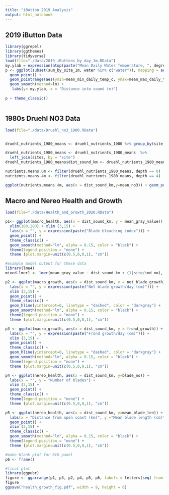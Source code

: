 ```yaml
---
title: "iButton 2019 Analysis"
output: html_notebook
---
```


## 2019 iButton Data
```r
library(ggrepel)
library(ggthemes)
library(tidyverse)
load(file="./data/2019_iButtons_by_day_1m.RData")
my.ylab = expression(atop(paste("Mean Daily Water Temperature, ", degree,"C"), "(+/- Min., Max.)"))
p <- ggplot(subset(sum_by_site_1m, water %in% c("water")), mapping = aes(x = dist_in_sound, y = mean_mean_daily_temp_c)) +
  geom_point() +
  geom_pointrange(aes(ymin=mean_min_daily_temp_c, ymax=mean_max_daily_temp_c)) +
  geom_smooth(method=lm) +
   labs(y= my.ylab, x = "Distance into sound (m)")
  
p + theme_classic()



```

## 1980s Druehl NO3 Data

```r
load(file="./data/Druehl_no3_1980.RData")


druehl_nutrients_1980_means <- druehl_nutrients_1980 %>% group_by(site, depth, month) %>% summarize(mean_no3 = mean(no3, na.rm = T))

druehl_nutrients_1980_means <- druehl_nutrients_1980_means  %>% 
  left_join(sites, by = "site")
druehl_nutrients_1980_means$dist_sound_km <- druehl_nutrients_1980_means$dist_sound/1000

nutrients.means.0m <- filter(druehl_nutrients_1980_means, depth == 0)
nutrients.means.4m <- filter(druehl_nutrients_1980_means, depth == 4)

ggplot(nutrients.means.4m, aes(x = dist_sound_km,y=mean_no3)) + geom_point()

```

## Macro and Nereo Health and Growth

```r
load(file="./data/Health_and_Growth_2020.RData")

p1<- ggplot(macro_health, aes(x = dist_sound_km, y = mean_gray_value)) +
  ylim(100,200) + xlim (3,15) +
  labs(x = "", y = expression(paste("Blade bleaching index"))) +
  geom_point() +
  theme_classic() +
  geom_smooth(method="lm", alpha = 0.15, color = "black") +
  theme(legend.position = "none") +
  theme (plot.margin=unit(c(0.5,0,0,1), "cm"))

#example model output for these data
library(lme4)
mixed.lmer1 <- lmer(mean_gray_value ~ dist_sound_km + (1|site/ind_no), data = macro_health)

p2 <- ggplot(macro_growth, aes(x = dist_sound_km, y = net_blade_growth)) +
  labs(x = "", y = expression(paste("Net blade growth/day (cm)"))) +
  xlim (3,15) +
  geom_point() +
  theme_classic() +
  geom_hline(yintercept=0, linetype = "dashed", color = "darkgray") +
  geom_smooth(method="lm", alpha = 0.15, color = "black") +
  theme(legend.position = "none") +
  theme (plot.margin=unit(c(0.5,0,0,1), "cm"))

p3 <- ggplot(macro_growth, aes(x = dist_sound_km, y = frond_growth)) +
  labs(x = "", y = expression(paste("Frond growth/day (cm)"))) +
  xlim (3,15) +
  geom_point() +
  theme_classic() +
  geom_hline(yintercept=0, linetype = "dashed", color = "darkgray") +
  geom_smooth(method="lm", alpha = 0.15, color = "black") +
  theme(legend.position = "none") +
  theme (plot.margin=unit(c(0.5,0,0,1), "cm"))

p4 <- ggplot(nereo_health, aes(x = dist_sound_km, y=blade_no)) +
  labs(x = "", y = "Number of blades") +
  xlim (3,15) +
  geom_point() +
  theme_classic() +
  theme(legend.position = "none") +
  theme (plot.margin=unit(c(0.5,0,0,1), "cm"))

p5 <- ggplot(nereo_health, aes(x = dist_sound_km, y=mean_blade_len)) +
  labs(x = "Distance from open coast (km)", y ="Mean blade length (cm)") +
  geom_point() +
  xlim (3,15) +
  theme_classic() +
  geom_smooth(method="lm", alpha = 0.15, color = "black") +
  theme(legend.position = "none") +
  theme (plot.margin=unit(c(0.5,0,0,1), "cm"))

#make blank plot for 6th panel
p6 <- frame()

#final plot
library(ggpubr)
figure <- ggarrange(p1, p3, p2, p4, p5, p6, labels = letters[seq( from = 1, to = 6 )],ncol = 3, nrow = 2)
figure
ggsave("health_growth_fig.pdf", width = 9, height = 6)



```

